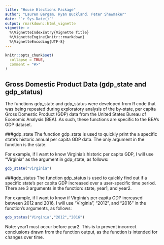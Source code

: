 ---
title: "House Elections Package"
author: "Lauren Bergam, Ryan Buckland, Peter Shewmaker"
date: "`r Sys.Date()`"
output: rmarkdown::html_vignette
vignette: >
  %\VignetteIndexEntry{Vignette Title}
  %\VignetteEngine{knitr::rmarkdown}
  %\VignetteEncoding{UTF-8}
---

```{r setup, include = FALSE}
knitr::opts_chunk$set(
  collapse = TRUE,
  comment = "#>"
)

```

## Gross Domestic Product Data (gdp_state and gdp_status)
The functions gdp_state and gdp_status were developed from R code that was being repeated during exploratory analysis of the by-state, per capita Gross Domestic Product (GDP) data from the United States Bureau of Economic Analysis (BEA). As such, these functions are specific to the BEA's GDP dataset.

###gdp_state
The function gdp_state is used to quickly print the a specific state's historic annual per capita GDP data. The only argument in the function is the state.

For example, if I want to know Virginia's historic per capita GDP, I will use "Virginia" as the argument in gdp_state, as follows:

```r
gdp_state("Virginia")
```

###gdp_status
The function gdp_status is used to quickly find out if a specific state's per capita GDP increased over a user-specific time period. There are 3 arguments in the function: state, year1, and year2. 

For example, if I want to know if Virginia's per capita GDP increased between 2012 and 2016, I will use "Virginia", "2012", and "2016" in the function's arguments, as follows:

```r
gdp_status("Virginia","2012","2016")
```

Note: year1 must occur before year2. This is to prevent incorrect conclusions drawn from the function output, as the function is intended for changes over time.
